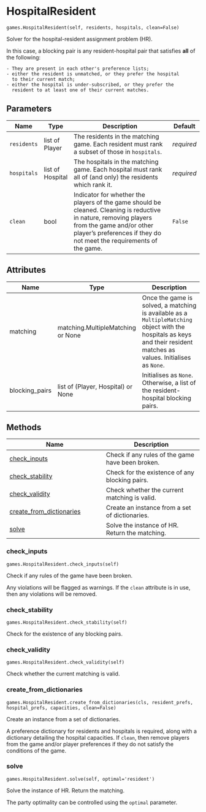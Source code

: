 # HospitalResident { #matching.games.HospitalResident }

`games.HospitalResident(self, residents, hospitals, clean=False)`

Solver for the hospital-resident assignment problem (HR).

In this case, a blocking pair is any resident-hospital pair that
satisfies **all** of the following:

    - They are present in each other's preference lists;
    - either the resident is unmatched, or they prefer the hospital
      to their current match;
    - either the hospital is under-subscribed, or they prefer the
      resident to at least one of their current matches.

## Parameters

| Name        | Type             | Description                                                                                                                                                                                                          | Default    |
|-------------|------------------|----------------------------------------------------------------------------------------------------------------------------------------------------------------------------------------------------------------------|------------|
| `residents` | list of Player   | The residents in the matching game. Each resident must rank a subset of those in ``hospitals``.                                                                                                                      | _required_ |
| `hospitals` | list of Hospital | The hospitals in the matching game. Each hospital must rank all of (and only) the residents which rank it.                                                                                                           | _required_ |
| `clean`     | bool             | Indicator for whether the players of the game should be cleaned. Cleaning is reductive in nature, removing players from the game and/or other player's preferences if they do not meet the requirements of the game. | `False`    |

## Attributes

| Name           | Type                               | Description                                                                                                                                                                 |
|----------------|------------------------------------|-----------------------------------------------------------------------------------------------------------------------------------------------------------------------------|
| matching       | matching.MultipleMatching or None  | Once the game is solved, a matching is available as a ``MultipleMatching`` object with the hospitals as keys and their resident matches as values. Initialises as ``None``. |
| blocking_pairs | list of (Player, Hospital) or None | Initialises as ``None``. Otherwise, a list of the resident-hospital blocking pairs.                                                                                         |

## Methods

| Name | Description |
| --- | --- |
| [check_inputs](#matching.games.HospitalResident.check_inputs) | Check if any rules of the game have been broken. |
| [check_stability](#matching.games.HospitalResident.check_stability) | Check for the existence of any blocking pairs. |
| [check_validity](#matching.games.HospitalResident.check_validity) | Check whether the current matching is valid. |
| [create_from_dictionaries](#matching.games.HospitalResident.create_from_dictionaries) | Create an instance from a set of dictionaries. |
| [solve](#matching.games.HospitalResident.solve) | Solve the instance of HR. Return the matching. |

### check_inputs { #matching.games.HospitalResident.check_inputs }

`games.HospitalResident.check_inputs(self)`

Check if any rules of the game have been broken.

Any violations will be flagged as warnings. If the ``clean``
attribute is in use, then any violations will be removed.

### check_stability { #matching.games.HospitalResident.check_stability }

`games.HospitalResident.check_stability(self)`

Check for the existence of any blocking pairs.

### check_validity { #matching.games.HospitalResident.check_validity }

`games.HospitalResident.check_validity(self)`

Check whether the current matching is valid.

### create_from_dictionaries { #matching.games.HospitalResident.create_from_dictionaries }

`games.HospitalResident.create_from_dictionaries(cls, resident_prefs, hospital_prefs, capacities, clean=False)`

Create an instance from a set of dictionaries.

A preference dictionary for residents and hospitals is required,
along with a dictionary detailing the hospital capacities. If
``clean``, then remove players from the game and/or player
preferences if they do not satisfy the conditions of the game.

### solve { #matching.games.HospitalResident.solve }

`games.HospitalResident.solve(self, optimal='resident')`

Solve the instance of HR. Return the matching.

The party optimality can be controlled using the ``optimal``
parameter.